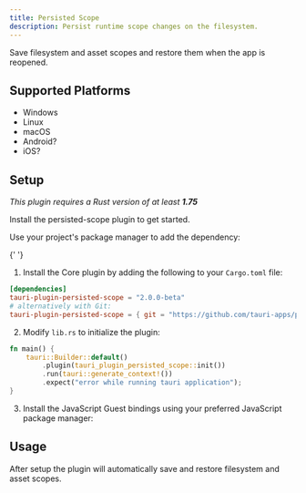 ```yaml
---
title: Persisted Scope
description: Persist runtime scope changes on the filesystem.
---
```



<PluginLinks plugin="persisted-scope" showJsLinks={false} />

Save filesystem and asset scopes and restore them when the app is reopened.

## Supported Platforms

- Windows
- Linux
- macOS
- Android?
- iOS?

## Setup

_This plugin requires a Rust version of at least **1.75**_

Install the persisted-scope plugin to get started.

<Tabs>
  <TabItem label="Automatic">

Use your project's package manager to add the dependency:

{' '}

<CommandTabs
	npm="npm run tauri add persisted-scope"
	yarn="yarn run tauri add persisted-scope"
	pnpm="pnpm tauri add persisted-scope"
	cargo="cargo tauri add persisted-scope"
/>

  </TabItem>
  <TabItem label="Manual">

1. Install the Core plugin by adding the following to your `Cargo.toml` file:

```toml title="src-tauri/Cargo.toml"
[dependencies]
tauri-plugin-persisted-scope = "2.0.0-beta"
# alternatively with Git:
tauri-plugin-persisted-scope = { git = "https://github.com/tauri-apps/plugins-workspace", branch = "v2" }
```

2. Modify `lib.rs` to initialize the plugin:

```rust title="src-tauri/src/main.rs" {3}
fn main() {
    tauri::Builder::default()
        .plugin(tauri_plugin_persisted_scope::init())
        .run(tauri::generate_context!())
        .expect("error while running tauri application");
}
```

3. Install the JavaScript Guest bindings using your preferred JavaScript package manager:

  <CommandTabs
      npm="npm install @tauri-apps/plugin-persisted-scope"
      yarn="yarn add @tauri-apps/plugin-persisted-scope"
      pnpm="pnpm add @tauri-apps/plugin-persisted-scope"
  />
  </TabItem>
</Tabs>

## Usage

After setup the plugin will automatically save and restore filesystem and asset scopes.